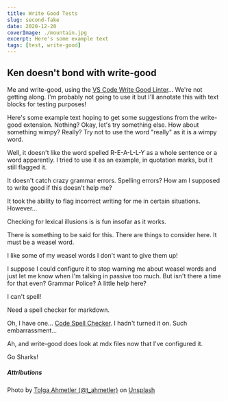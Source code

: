 ```yaml
---
title: Write Good Tests
slug: second-fake
date: 2020-12-20
coverImage: ./mountain.jpg
excerpt: Here's some example text
tags: [test, write-good]
---
```


## Ken doesn't bond with write-good

Me and write-good, using the [VS Code Write Good Linter](https://marketplace.visualstudio.com/items?itemName=travisthetechie.write-good-linter)... We're not getting along. I'm probably not going to use it but I'll annotate this with text blocks for testing purposes!

Here's some example text hoping to get some suggestions from the write-good extension. Nothing? Okay, let's try something else. How about something wimpy? Really? Try not to use the word "really" as it is a wimpy word.

<Warning>
  Well, it doesn't like the word spelled R-E-A-L-L-Y as a whole sentence or a word apparently. I tried to use it as an
  example, in quotation marks, but it still flagged it.
</Warning>

It doesn't catch crazy grammar errors. Spelling errors? How am I supposed to write good if this doesn't help me?

It took the ability to flag incorrect writing for me in certain situations. However...

<Success>Checking for lexical illusions is is fun insofar as it works.</Success>

There is something to be said for this. There are things to consider here. It must be a weasel word.

<Info>I like some of my weasel words I don't want to give them up!</Info>

I suppose I could configure it to stop warning me about weasel words and just let me know when I'm talking in passive too much. But isn't there a time for that even? Grammar Police? A little help here?

<Danger>I can't spell!</Danger>

Need a spell checker for markdown.

Oh, I have one... [Code Spell Checker](https://marketplace.visualstudio.com/items?itemName=streetsidesoftware.code-spell-checker). I hadn't turned it on. Such embarrassment...

Ah, and write-good does look at mdx files now that I've configured it.

<Primary>Go Sharks!</Primary>

##### Attributions

Photo by [Tolga Ahmetler (@t_ahmetler)](https://unsplash.com/@t_ahmetler?utm_source=unsplash&utm_medium=referral&utm_content=creditCopyText)
on [Unsplash](https://unsplash.com/s/photos/nature-blue-mountain?utm_source=unsplash&utm_medium=referral&utm_content=creditCopyText")
